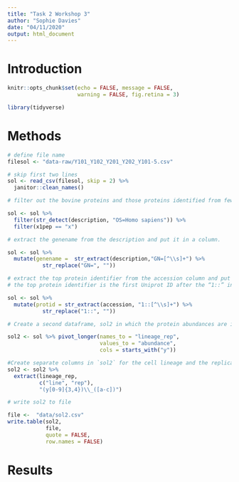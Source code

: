 ```yaml
---
title: "Task 2 Workshop 3"
author: "Sophie Davies"
date: "04/11/2020"
output: html_document
---
```


# Introduction

```r
knitr::opts_chunk$set(echo = FALSE, message = FALSE, 
                      warning = FALSE, fig.retina = 3)
```

```r
library(tidyverse)
```

# Methods

```r

# define file name
filesol <- "data-raw/Y101_Y102_Y201_Y202_Y101-5.csv"

# skip first two lines
sol <- read_csv(filesol, skip = 2) %>% 
  janitor::clean_names()

```

```r

# filter out the bovine proteins and those proteins identified from fewer than 2 peptides

sol <- sol %>% 
  filter(str_detect(description, "OS=Homo sapiens")) %>% 
  filter(x1pep == "x")

# extract the genename from the description and put it in a column.

sol <- sol %>%
  mutate(genename =  str_extract(description,"GN=[^\\s]+") %>% 
           str_replace("GN=", ""))

# extract the top protein identifier from the accession column and put it in a column called protid.
# the top protein identifier is the first Uniprot ID after the “1::” in the accession column.

sol <- sol %>%
  mutate(protid = str_extract(accession, "1::[^\\s]+") %>%
           str_replace("1::", ""))

# Create a second dataframe, sol2 in which the protein abundances are in a single column, abundance and the cell lineage and replicate, lineage_rep, is indicated in another. All the other variables should also be in the new data frame.

sol2 <- sol %>% pivot_longer(names_to = "lineage_rep",
                             values_to = "abundance",
                             cols = starts_with("y"))

#Create separate columns in `sol2` for the cell lineage and the replicate.
sol2 <- sol2 %>%
  extract(lineage_rep,
          c("line", "rep"),
          "(y[0-9]{3,4})\\_([a-c])")

# write sol2 to file 

file <-  "data/sol2.csv"
write.table(sol2, 
            file, 
            quote = FALSE,
            row.names = FALSE)

```

# Results

